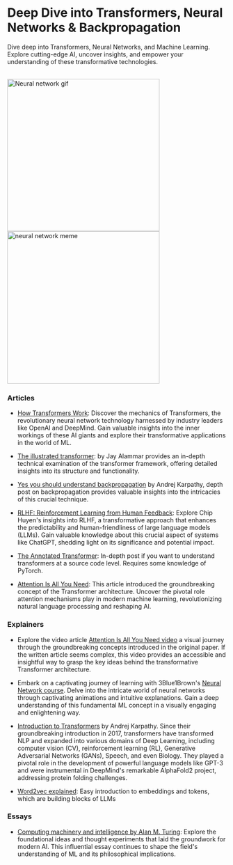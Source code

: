 # Deep Dive into Transformers, Neural Networks & Backpropagation

Dive deep into Transformers, Neural Networks, and Machine Learning. Explore cutting-edge AI, uncover insights, and empower your understanding of these transformative technologies.

<br/>
<div style={{ display: "flex" }}>
  <img src="https://media3.giphy.com/media/YknAouVrcbkiDvWUOR/giphy.gif?cid=ecf05e474i8uokp5c7xltbnozzvr9ldu35o3md5rpny3ozsb&ep=v1_gifs_search&rid=giphy.gif&ct=g" alt="Neural network gif" width="350" />
  <img src="/static/img/memes/KrishnaMeme.png" alt="neural network meme" width="350" />
</div>

### Articles

- [How Transformers Work](https://towardsdatascience.com/transformers-141e32e69591): Discover the mechanics of Transformers, the revolutionary neural network technology harnessed by industry leaders like OpenAI and DeepMind. Gain valuable insights into the inner workings of these AI giants and explore their transformative applications in the world of ML.

- [The illustrated transformer](https://jalammar.github.io/illustrated-transformer/): by Jay Alammar provides an in-depth technical examination of the transformer framework, offering detailed insights into its structure and functionality.

- [Yes you should understand backpropagation](https://karpathy.medium.com/yes-you-should-understand-backprop-e2f06eab496b) by Andrej Karpathy, depth post on backpropagation provides valuable insights into the intricacies of this crucial technique.

- [RLHF: Reinforcement Learning from Human Feedback](https://huyenchip.com/2023/05/02/rlhf.html): Explore Chip Huyen's insights into RLHF, a transformative approach that enhances the predictability and human-friendliness of large language models (LLMs). Gain valuable knowledge about this crucial aspect of systems like ChatGPT, shedding light on its significance and potential impact.

- [The Annotated Transformer](http://nlp.seas.harvard.edu/annotated-transformer/): In-depth post if you want to understand transformers at a source code level. Requires some knowledge of PyTorch.

- [Attention Is All You Need](https://proceedings.neurips.cc/paper_files/paper/2017/file/3f5ee243547dee91fbd053c1c4a845aa-Paper.pdf): This article introduced the groundbreaking concept of the Transformer architecture. Uncover the pivotal role attention mechanisms play in modern machine learning, revolutionizing natural language processing and reshaping AI. 

### Explainers

- Explore the video article [Attention Is All You Need video](https://www.youtube.com/watch?v=XowwKOAWYoQ) a visual journey through the groundbreaking concepts introduced in the original paper. If the written article seems complex, this video provides an accessible and insightful way to grasp the key ideas behind the transformative Transformer architecture.

- Embark on a captivating journey of learning with 3Blue1Brown's [Neural Network course](https://www.youtube.com/watch?v=aircAruvnKk&list=PLZHQObOWTQDNU6R1_67000Dx_ZCJB-3pi). Delve into the intricate world of neural networks through captivating animations and intuitive explanations. Gain a deep understanding of this fundamental ML concept in a visually engaging and enlightening way.

- [Introduction to Transformers](https://www.youtube.com/watch?v=XfpMkf4rD6E&t=2287s) by Andrej Karpathy. Since their groundbreaking introduction in 2017, transformers have transformed NLP and expanded into various domains of Deep Learning, including computer vision (CV), reinforcement learning (RL), Generative Adversarial Networks (GANs), Speech, and even Biology. They played a pivotal role in the development of powerful language models like GPT-3 and were instrumental in DeepMind's remarkable AlphaFold2 project, addressing protein folding challenges.

- [Word2vec explained](https://towardsdatascience.com/word2vec-explained-49c52b4ccb71): Easy introduction to embeddings and tokens, which are building blocks of LLMs

### Essays
- [Computing machinery and intelligence by Alan M. Turing](https://redirect.cs.umbc.edu/courses/471/papers/turing.pdf): Explore the foundational ideas and thought experiments that laid the groundwork for modern AI. This influential essay continues to shape the field's understanding of ML and its philosophical implications.
